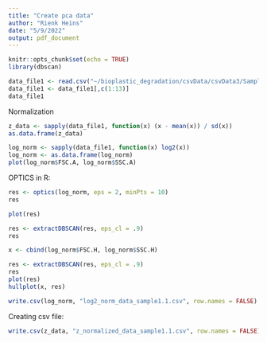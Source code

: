 ```yaml
---
title: "Create pca data"
author: "Rienk Heins"
date: "5/9/2022"
output: pdf_document
---
```


```r
knitr::opts_chunk$set(echo = TRUE)
library(dbscan)
```

```r
data_file1 <- read.csv("~/bioplastic_degradation/csvData/csvData3/Sample1/A01_Uncolored_PHBV_Before_freeze_thaw_Dilution10x_Sample01.fcs.csv")
data_file1 <- data_file1[,c(1:13)]
data_file1
```

Normalization

```r
z_data <- sapply(data_file1, function(x) (x - mean(x)) / sd(x))
as.data.frame(z_data)
```

```r
log_norm <- sapply(data_file1, function(x) log2(x))
log_norm <- as.data.frame(log_norm)
plot(log_norm$FSC.A, log_norm$SSC.A)
```

OPTICS in R:

```r
res <- optics(log_norm, eps = 2, minPts = 10)
res
```

```r
plot(res)
```

```r
res <- extractDBSCAN(res, eps_cl = .9)
res
```

```r
x <- cbind(log_norm$FSC.H, log_norm$SSC.H)
```


```r
res <- extractDBSCAN(res, eps_cl = .9)
res
plot(res)
hullplot(x, res)
```


```r
write.csv(log_norm, "log2_norm_data_sample1.1.csv", row.names = FALSE)
```

Creating csv file:
```r
write.csv(z_data, "z_normalized_data_sample1.1.csv", row.names = FALSE)
```



